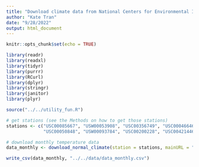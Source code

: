 ```yaml
---
title: "Download climate data from National Centers for Environmental Information"
author: "Kate Tran"
date: "9/28/2022"
output: html_document
---
```


```r
knitr::opts_chunk$set(echo = TRUE)
```

```r
library(readr)
library(readxl)
library(tidyr)
library(purrr)
library(RCurl)
library(dplyr)
library(stringr)
library(janitor)
library(plyr)

source("../../utility_fun.R")
```

```r
# get stations (see the Methods on how to get those stations)
stations <- c("USC00085667", "USW00053908", "USC00356749", "USC00046646", "USC00049152",
              "USC00050848", "USW00093784", "USC00200228", "USC00421446", "USC00475474", "USC00237452")
```

```r
# download monthly temperature data
data_monthly <- download_normal_climate(station = stations, mainURL = "https://www.ncei.noaa.gov/data/global-summary-of-the-month/access/")
```

```r
write_csv(data_monthly, "../../data/data_monthly.csv")
```
















